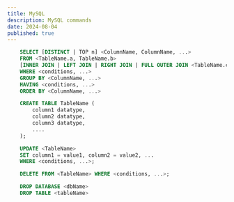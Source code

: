 ```yaml
---
title: MySQL
description: MySQL commands
date: 2024-08-04
published: true
---
```


```sql title="SELECT"
    SELECT [DISTINCT | TOP n] <ColumnName, ColumnName, ...>
    FROM <TableName.a, TableName.b>
    [INNER JOIN | LEFT JOIN | RIGHT JOIN | FULL OUTER JOIN <TableName.c> ON a.ColumnName=b.ColumnName]
    WHERE <conditions, ...>
    GROUP BY <ColumnName, ...>
    HAVING <conditions, ...>
    ORDER BY <ColumnName, ...>
```

```sql title="CREATE"
    CREATE TABLE TableName (
        column1 datatype,
        column2 datatype,
        column3 datatype,
        ....
    );
```
```sql title="UPDATE"
    UPDATE <TableName>
    SET column1 = value1, column2 = value2, ...
    WHERE <conditions, ...>;
```

```sql title="DELETE"
    DELETE FROM <TableName> WHERE <conditions, ...>;
```
        
```sql title="DROP"
    DROP DATABASE <dbName>
    DROP TABLE <tableName>
```